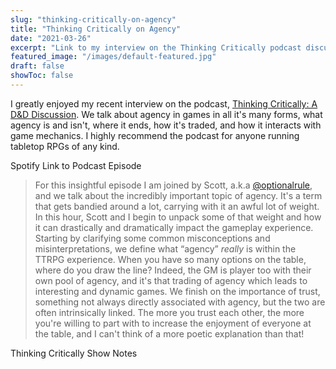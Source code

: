 ```yaml
---
slug: "thinking-critically-on-agency"
title: "Thinking Critically on Agency"
date: "2021-03-26"
excerpt: "Link to my interview on the Thinking Critically podcast discussing the topic of player agency in 5th edition and TTRPGs."
featured_image: "/images/default-featured.jpg"
draft: false
showToc: false
---
```


I greatly enjoyed my recent interview on the podcast, [Thinking Critically: A D&D Discussion](https://www.thinkingcritically.co.uk/agency/). We talk about agency in games in all it's many forms, what agency is and isn't, where it ends, how it's traded, and how it interacts with game mechanics. I highly recommend the podcast for anyone running tabletop RPGs of any kind. 


<MediaEmbed url="https://anchor.fm/tc-dnd/embed/episodes/Agency-esor47/a-a527m7a" title="Embedded content" /></iframe>

Spotify Link to Podcast Episode



> For this insightful episode I am joined by Scott, a.k.a [@optionalrule](https://optionalrule.com/), and we talk about the incredibly important topic of agency. It's a term that gets bandied around a lot, carrying with it an awful lot of weight. In this hour, Scott and I begin to unpack some of that weight and how it can drastically and dramatically impact the gameplay experience. Starting by clarifying some common misconceptions and misinterpretations, we define what &#8220;agency&#8221; _really_ is within the TTRPG experience. When you have so many options on the table, where do you draw the line? Indeed, the GM is player too with their own pool of agency, and it's that trading of agency which leads to interesting and dynamic games. We finish on the importance of trust, something not always directly associated with agency, but the two are often intrinsically linked. The more you trust each other, the more you're willing to part with to increase the enjoyment of everyone at the table, and I can't think of a more poetic explanation than that!



Thinking Critically Show Notes